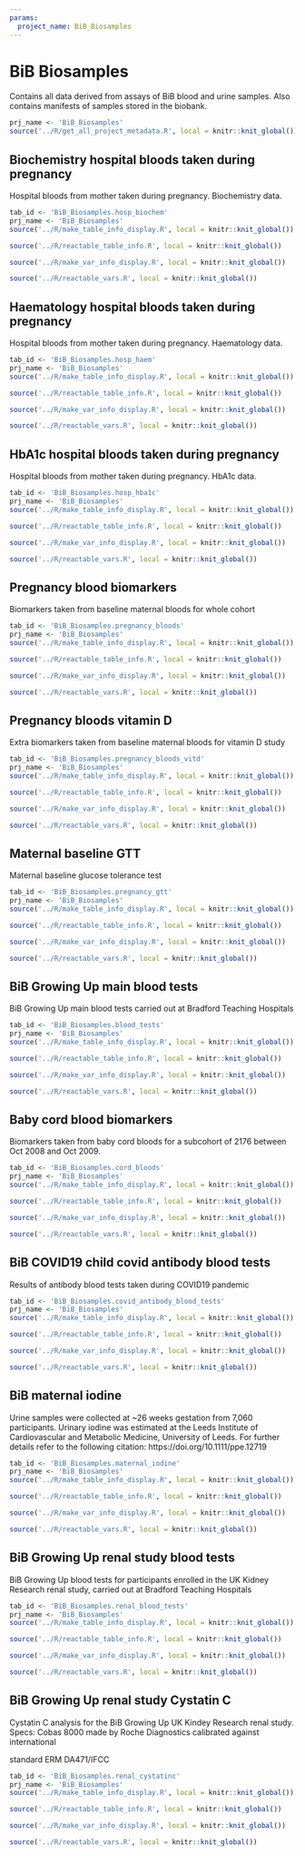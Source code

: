 ---
params:
  project_name: BiB_Biosamples
---





# BiB Biosamples


Contains all data derived from assays of BiB blood and urine samples. Also contains manifests of samples stored in the biobank.



```{r, include=FALSE}
prj_name <- 'BiB_Biosamples'
source('../R/get_all_project_metadata.R', local = knitr::knit_global())
```





## Biochemistry hospital bloods taken during pregnancy


Hospital bloods from mother taken during pregnancy. Biochemistry data.



```{r, include=FALSE}
tab_id <- 'BiB_Biosamples.hosp_biochem'
prj_name <- 'BiB_Biosamples'
source('../R/make_table_info_display.R', local = knitr::knit_global())
```



```{r, echo=FALSE}
source('../R/reactable_table_info.R', local = knitr::knit_global())
```



```{r, include=FALSE}
source('../R/make_var_info_display.R', local = knitr::knit_global())
```



```{r, echo=FALSE}
source('../R/reactable_vars.R', local = knitr::knit_global())
```





## Haematology hospital bloods taken during pregnancy


Hospital bloods from mother taken during pregnancy. Haematology data.



```{r, include=FALSE}
tab_id <- 'BiB_Biosamples.hosp_haem'
prj_name <- 'BiB_Biosamples'
source('../R/make_table_info_display.R', local = knitr::knit_global())
```



```{r, echo=FALSE}
source('../R/reactable_table_info.R', local = knitr::knit_global())
```



```{r, include=FALSE}
source('../R/make_var_info_display.R', local = knitr::knit_global())
```



```{r, echo=FALSE}
source('../R/reactable_vars.R', local = knitr::knit_global())
```





## HbA1c hospital bloods taken during pregnancy


Hospital bloods from mother taken during pregnancy. HbA1c data.



```{r, include=FALSE}
tab_id <- 'BiB_Biosamples.hosp_hba1c'
prj_name <- 'BiB_Biosamples'
source('../R/make_table_info_display.R', local = knitr::knit_global())
```



```{r, echo=FALSE}
source('../R/reactable_table_info.R', local = knitr::knit_global())
```



```{r, include=FALSE}
source('../R/make_var_info_display.R', local = knitr::knit_global())
```



```{r, echo=FALSE}
source('../R/reactable_vars.R', local = knitr::knit_global())
```





## Pregnancy blood biomarkers


Biomarkers taken from baseline maternal bloods for whole cohort



```{r, include=FALSE}
tab_id <- 'BiB_Biosamples.pregnancy_bloods'
prj_name <- 'BiB_Biosamples'
source('../R/make_table_info_display.R', local = knitr::knit_global())
```



```{r, echo=FALSE}
source('../R/reactable_table_info.R', local = knitr::knit_global())
```



```{r, include=FALSE}
source('../R/make_var_info_display.R', local = knitr::knit_global())
```



```{r, echo=FALSE}
source('../R/reactable_vars.R', local = knitr::knit_global())
```





## Pregnancy bloods vitamin D


Extra biomarkers taken from baseline maternal bloods for vitamin D study



```{r, include=FALSE}
tab_id <- 'BiB_Biosamples.pregnancy_bloods_vitd'
prj_name <- 'BiB_Biosamples'
source('../R/make_table_info_display.R', local = knitr::knit_global())
```



```{r, echo=FALSE}
source('../R/reactable_table_info.R', local = knitr::knit_global())
```



```{r, include=FALSE}
source('../R/make_var_info_display.R', local = knitr::knit_global())
```



```{r, echo=FALSE}
source('../R/reactable_vars.R', local = knitr::knit_global())
```





## Maternal baseline GTT


Maternal baseline glucose tolerance test



```{r, include=FALSE}
tab_id <- 'BiB_Biosamples.pregnancy_gtt'
prj_name <- 'BiB_Biosamples'
source('../R/make_table_info_display.R', local = knitr::knit_global())
```



```{r, echo=FALSE}
source('../R/reactable_table_info.R', local = knitr::knit_global())
```



```{r, include=FALSE}
source('../R/make_var_info_display.R', local = knitr::knit_global())
```



```{r, echo=FALSE}
source('../R/reactable_vars.R', local = knitr::knit_global())
```





## BiB Growing Up main blood tests


BiB Growing Up main blood tests carried out at Bradford Teaching Hospitals



```{r, include=FALSE}
tab_id <- 'BiB_Biosamples.blood_tests'
prj_name <- 'BiB_Biosamples'
source('../R/make_table_info_display.R', local = knitr::knit_global())
```



```{r, echo=FALSE}
source('../R/reactable_table_info.R', local = knitr::knit_global())
```



```{r, include=FALSE}
source('../R/make_var_info_display.R', local = knitr::knit_global())
```



```{r, echo=FALSE}
source('../R/reactable_vars.R', local = knitr::knit_global())
```





## Baby cord blood biomarkers


Biomarkers taken from baby cord bloods for a subcohort of 2176 between Oct 2008 and Oct 2009.



```{r, include=FALSE}
tab_id <- 'BiB_Biosamples.cord_bloods'
prj_name <- 'BiB_Biosamples'
source('../R/make_table_info_display.R', local = knitr::knit_global())
```



```{r, echo=FALSE}
source('../R/reactable_table_info.R', local = knitr::knit_global())
```



```{r, include=FALSE}
source('../R/make_var_info_display.R', local = knitr::knit_global())
```



```{r, echo=FALSE}
source('../R/reactable_vars.R', local = knitr::knit_global())
```





## BiB COVID19 child covid antibody blood tests


Results of antibody blood tests taken during COVID19 pandemic



```{r, include=FALSE}
tab_id <- 'BiB_Biosamples.covid_antibody_blood_tests'
prj_name <- 'BiB_Biosamples'
source('../R/make_table_info_display.R', local = knitr::knit_global())
```



```{r, echo=FALSE}
source('../R/reactable_table_info.R', local = knitr::knit_global())
```



```{r, include=FALSE}
source('../R/make_var_info_display.R', local = knitr::knit_global())
```



```{r, echo=FALSE}
source('../R/reactable_vars.R', local = knitr::knit_global())
```





## BiB maternal iodine


Urine samples were collected at ~26 weeks gestation from 7,060 participants. Urinary iodine was estimated at the Leeds Institute of Cardiovascular and Metabolic Medicine, University of Leeds. For further details refer to the following citation: https://doi.org/10.1111/ppe.12719



```{r, include=FALSE}
tab_id <- 'BiB_Biosamples.maternal_iodine'
prj_name <- 'BiB_Biosamples'
source('../R/make_table_info_display.R', local = knitr::knit_global())
```



```{r, echo=FALSE}
source('../R/reactable_table_info.R', local = knitr::knit_global())
```



```{r, include=FALSE}
source('../R/make_var_info_display.R', local = knitr::knit_global())
```



```{r, echo=FALSE}
source('../R/reactable_vars.R', local = knitr::knit_global())
```





## BiB Growing Up renal study blood tests


BiB Growing Up blood tests for participants enrolled in the UK Kidney Research renal study, carried out at Bradford Teaching Hospitals



```{r, include=FALSE}
tab_id <- 'BiB_Biosamples.renal_blood_tests'
prj_name <- 'BiB_Biosamples'
source('../R/make_table_info_display.R', local = knitr::knit_global())
```



```{r, echo=FALSE}
source('../R/reactable_table_info.R', local = knitr::knit_global())
```



```{r, include=FALSE}
source('../R/make_var_info_display.R', local = knitr::knit_global())
```



```{r, echo=FALSE}
source('../R/reactable_vars.R', local = knitr::knit_global())
```





## BiB Growing Up renal study Cystatin C


Cystatin C analysis for the BiB Growing Up UK Kindey Research renal study. Specs: Cobas 8000 made by Roche Diagnostics calibrated against international
standard ERM DA471/IFCC




```{r, include=FALSE}
tab_id <- 'BiB_Biosamples.renal_cystatinc'
prj_name <- 'BiB_Biosamples'
source('../R/make_table_info_display.R', local = knitr::knit_global())
```



```{r, echo=FALSE}
source('../R/reactable_table_info.R', local = knitr::knit_global())
```



```{r, include=FALSE}
source('../R/make_var_info_display.R', local = knitr::knit_global())
```



```{r, echo=FALSE}
source('../R/reactable_vars.R', local = knitr::knit_global())
```



